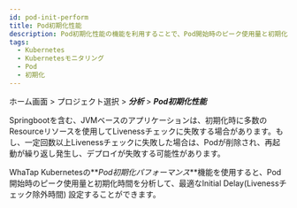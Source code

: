 ```yaml
---
id: pod-init-perform
title: Pod初期化性能
description: Pod初期化性能の機能を利用することで、Pod開始時のピーク使用量と初期化時間を分析して、最適なInitial Delayを設定できます。
tags:
  - Kubernetes
  - Kubernetesモニタリング
  - Pod
  - 初期化
---
```


ホーム画面 > プロジェクト選択 > **_分析_** > **_Pod初期化性能_**

Springbootを含む、JVMベースのアプリケーションは、初期化時に多数のResourceリソースを使用してLivenessチェックに失敗する場合があります。もし、一定回数以上Livenessチェックに失敗した場合は、Podが削除され、再起動が繰り返し発生し、デプロイが失敗する可能性があります。

WhaTap Kubernetesの**_Pod初期化パフォーマンス_**機能を使用すると、Pod開始時のピーク使用量と初期化時間を分析して、最適なInitial Delay(Livenessチェック除外時間) 設定することができます。
